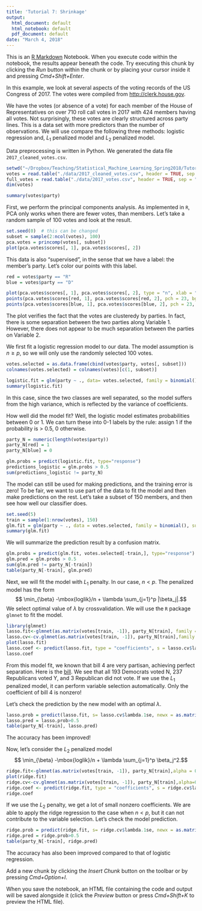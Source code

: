 ```yaml
---
title: 'Tutorial 7: Shrinkage'
output:
  html_document: default
  html_notebook: default
  pdf_document: default
date: "March 4, 2018"
---
```


This is an [R Markdown](http://rmarkdown.rstudio.com) Notebook. When you execute code within the notebook, the results appear beneath the code. Try executing this chunk by clicking the *Run* button within the chunk or by placing your cursor inside it and pressing *Cmd+Shift+Enter*. 

In this example, we look at several aspects of the voting records of the US Congress of 2017. The votes were compiled from [http://clerk.house.gov](http://clerk.house.gov).

We have the votes (or absence of a vote) for each member of the House of Representatives on over 710 roll call votes in 2017 with 424 members having all votes. Not surprisingly, these votes are clearly structured across party lines. This is a data set with more predictors than the number of observations. We will use compare the following three methods: logistic regression and, $L_1$ penalized model and $L_2$ penalized model.

Data preprocessing is written in Python. We generated the data file `2017_cleaned_votes.csv`. 

```r
setwd("~/Dropbox/Teaching/Statistical_Machine_Learning_Spring2018/Tutorials/Week_7_Congress_Voting")
votes = read.table("./data/2017_cleaned_votes.csv", header = TRUE, sep = ";")
full_votes = read.table("./data/2017_votes.csv", header = TRUE, sep = ";")
dim(votes)
```

```r
summary(votes$party)
```

First, we perform the principal components analysis. As implemented in `R`, PCA only works when there are fewer votes, than members. Let’s take a random sample of 100 votes and look at the result.

```r
set.seed(0)  # this can be changed
subset = sample(2:ncol(votes), 100)
pca.votes = princomp(votes[, subset])
plot(pca.votes$scores[, 1], pca.votes$scores[, 2])
```

This data is also “supervised”, in the sense that we have a label: the member’s party. Let’s color our points with this label.

```r
red = votes$party == "R"
blue = votes$party == "D"

plot(pca.votes$scores[, 1], pca.votes$scores[, 2], type = "n", xlab = "Variable 1", ylab = "Variable 2")
points(pca.votes$scores[red, 1], pca.votes$scores[red, 2], pch = 23, bg = "red")
points(pca.votes$scores[blue, 1], pca.votes$scores[blue, 2], pch = 23, bg = "blue")
```

The plot verifies the fact that the votes are clusteredy by parties. In fact, there is some separation between the two parties along Variable 1. However, there does not appear to be much separation between the parties on Variable 2.

We first fit a logistic regression model to our data. The model assumption is $n \geq p$, so we will only use the randomly selected 100 votes. 

```r
votes.selected = as.data.frame(cbind(votes$party, votes[, subset]))
colnames(votes.selected) = colnames(votes)[c(1, subset)]

logistic.fit = glm(party ~ ., data= votes.selected, family = binomial())
summary(logistic.fit)
```

In this case, since the two classes are well separated, so the model suffers from the high variance, which is reflected by the variance of coefficients. 

How well did the model fit? Well, the logistic model estimates probabilities between 0 or 1. We can turn these into 0-1 labels by the rule: assign 1 if the probability is > 0.5, 0 otherwise.

```r
party_N = numeric(length(votes$party))
party_N[red] = 1
party_N[blue] = 0

glm.probs = predict(logistic.fit, type="response")
predictions_logistic = glm.probs > 0.5
sum(predictions_logistic != party_N)
```

The model can still be used for making predictions, and the training error is zero! To be fair, we want to use part of the data to fit the model and then make predictions on the rest. Let’s take a subset of 150 members, and then see how well our classifier does.

```r
set.seed(5)
train = sample(1:nrow(votes), 150)
glm.fit = glm(party ~ ., data = votes.selected, family = binomial(), subset=train)
summary(glm.fit)
```

We will summarize the prediction result by a confusion matrix. 

```r
glm.probs = predict(glm.fit, votes.selected[-train,], type="response")
glm.pred = glm.probs > 0.5
sum(glm.pred != party_N[-train])
table(party_N[-train], glm.pred)
```

Next, we will fit the model with $L_1$ penalty. In our case, $n < p$. The penalized model has the form $$ \min_{\beta} -\mbox{loglik}/n + \lambda \sum_{j=1}^p |\beta_j|.$$ We select optimal value of $\lambda$ by crossvalidation. We will use the `R` package `glmnet` to fit the model.

```r
library(glmnet)
lasso.fit<-glmnet(as.matrix(votes[train, -1]), party_N[train], family = "binomial")
lasso.cv<-cv.glmnet(as.matrix(votes[train, -1]), party_N[train],family = "binomial", type.measure = "class")
plot(lasso.fit)
lasso.coef <- predict(lasso.fit, type = "coefficients", s = lasso.cv$lambda.1se )
lasso.coef
```

From this model fit, we known that bill 4 are very partisan, achieving perfect separation. Here is the [bill](http://clerk.house.gov/evs/2017/roll004.xml). We see that all 193 Democrats voted N, 237 Republicans voted Y, and 3 Republican did not vote. If we use the $L_1$ penalized model, it can perform variable selection automatically. Only the coefficient of bill 4 is nonzero!

Let's check the prediction by the new model with an optimal $\lambda$. 

```r
lasso.prob = predict(lasso.fit, s= lasso.cv$lambda.1se, newx = as.matrix(votes[-train, -1]),type = "response")
lasso.pred = lasso.prob>0.5
table(party_N[-train], lasso.pred)
```

The accuracy has been improved! 

Now, let's consider the $L_2$ penalized model $$ \min_{\beta} -\mbox{loglik}/n + \lambda \sum_{j=1}^p \beta_j^2.$$
```r
ridge.fit<-glmnet(as.matrix(votes[train, -1]), party_N[train],alpha = 0, family = "binomial")
plot(ridge.fit)
ridge.cv<-cv.glmnet(as.matrix(votes[train, -1]), party_N[train],alpha=0, family = "binomial", type.measure = "deviance")
ridge.coef <- predict(ridge.fit, type = "coefficients", s = ridge.cv$lambda.1se )
ridge.coef
```

If we use the $L_2$ penalty, we get a lot of small nonzero coefficients. We are able to apply the ridge regression to the case when $n< p$, but it can not contribute to the variable selection. Let's check the model prediction.

```r
ridge.prob = predict(ridge.fit, s= ridge.cv$lambda.1se, newx = as.matrix(votes[-train, -1]),type = "response")
ridge.pred = ridge.prob>0.5
table(party_N[-train], ridge.pred)
```

The accuracy has also been improved compared to that of logistic regression.

Add a new chunk by clicking the *Insert Chunk* button on the toolbar or by pressing *Cmd+Option+I*.

When you save the notebook, an HTML file containing the code and output will be saved alongside it (click the *Preview* button or press *Cmd+Shift+K* to preview the HTML file).
